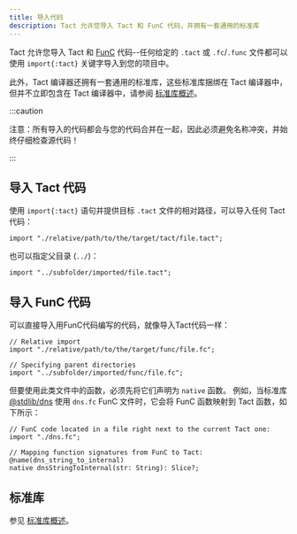 ```yaml
---
title: 导入代码
description: Tact 允许您导入 Tact 和 FunC 代码，并拥有一套通用的标准库
---
```


Tact 允许您导入 Tact 和 [FunC](https://docs.ton.org/develop/func/overview) 代码--任何给定的 `.tact` 或 `.fc`/`.func` 文件都可以使用 `import{:tact}` 关键字导入到您的项目中。

此外，Tact 编译器还拥有一套通用的标准库，这些标准库捆绑在 Tact 编译器中，但并不立即包含在 Tact 编译器中，请参阅 [标准库概述](/zh-cn/ref/standard-libraries)。

:::caution

  注意：所有导入的代码都会与您的代码合并在一起，因此必须避免名称冲突，并始终仔细检查源代码！

:::

## 导入 Tact 代码

使用 `import{:tact}` 语句并提供目标 `.tact` 文件的相对路径，可以导入任何 Tact 代码：

```tact
import "./relative/path/to/the/target/tact/file.tact";
```

也可以指定父目录 (`../`)：

```tact
import "../subfolder/imported/file.tact";
```

## 导入 FunC 代码

可以直接导入用FunC代码编写的代码，就像导入Tact代码一样：

```tact
// Relative import
import "./relative/path/to/the/target/func/file.fc";

// Specifying parent directories
import "../subfolder/imported/func/file.fc";
```

但要使用此类文件中的函数，必须先将它们声明为 `native` 函数。 例如，当标准库 [@stdlib/dns](/zh-cn/ref/stdlib-dns) 使用 `dns.fc` FunC 文件时，它会将 FunC 函数映射到 Tact 函数，如下所示：

```tact
// FunC code located in a file right next to the current Tact one:
import "./dns.fc";

// Mapping function signatures from FunC to Tact:
@name(dns_string_to_internal)
native dnsStringToInternal(str: String): Slice?;
```

## 标准库

参见 [标准库概述](/zh-cn/ref/standard-libraries)。
